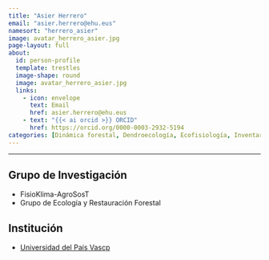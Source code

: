 ```yaml
---
title: "Asier Herrero"
email: "asier.herrero@ehu.eus" 
namesort: "herrero_asier" 
image: avatar_herrero_asier.jpg
page-layout: full
about: 
  id: person-profile
  template: trestles
  image-shape: round
  image: avatar_herrero_asier.jpg
  links:
    - icon: envelope
      text: Email
      href: asier.herrero@ehu.eus
    - text: "{{< ai orcid >}} ORCID"
      href: https://orcid.org/0000-0003-2932-5194
categories: [Dinámica forestal, Dendroecología, Ecofisiología, Inventario, Interacciones bióticas]
---
```

 
<hr>

:::{#person-profile}

## Grupo de Investigación
- FisioKlima-AgroSosT
- Grupo de Ecología y Restauración Forestal

## Institución
- [Universidad del País Vascp](https://www.ehu.eus/es/)

:::
